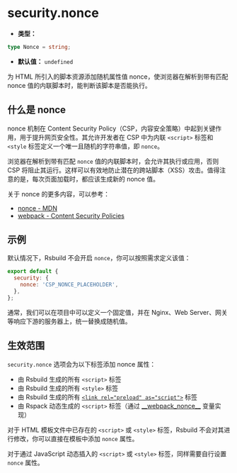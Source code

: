 # security.nonce

- **类型：**

```ts
type Nonce = string;
```

- **默认值：** `undefined`

为 HTML 所引入的脚本资源添加随机属性值 nonce，使浏览器在解析到带有匹配 nonce 值的内联脚本时，能判断该脚本是否能执行。

## 什么是 nonce

nonce 机制在 Content Security Policy（CSP，内容安全策略）中起到关键作用，用于提升网页安全性。其允许开发者在 CSP 中为内联 `<script>` 标签和 `<style` 标签定义一个唯一且随机的字符串值，即 `nonce`。

浏览器在解析到带有匹配 `nonce` 值的内联脚本时，会允许其执行或应用，否则 CSP 将阻止其运行。这样可以有效地防止潜在的跨站脚本（XSS）攻击。值得注意的是，每次页面加载时，都应该生成新的 nonce 值。

关于 nonce 的更多内容，可以参考：

- [nonce - MDN](https://developer.mozilla.org/en-US/docs/Web/HTML/Global_attributes/nonce)
- [webpack - Content Security Policies](https://webpack.js.org/guides/csp/)

## 示例

默认情况下，Rsbuild 不会开启 `nonce`，你可以按照需求定义该值：

```js
export default {
  security: {
    nonce: 'CSP_NONCE_PLACEHOLDER',
  },
};
```

通常，我们可以在项目中可以定义一个固定值，并在 Nginx、Web Server、网关等响应下游的服务器上，统一替换成随机值。

## 生效范围

`security.nonce` 选项会为以下标签添加 nonce 属性：

- 由 Rsbuild 生成的所有 `<script>` 标签
- 由 Rsbuild 生成的所有 `<style>` 标签
- 由 Rsbuild 生成的所有 [`<link rel="preload" as="script">`](/config/performance/preload) 标签
- 由 Rspack 动态生成的 `<script>` 标签（通过 [\_\_webpack_nonce\_\_](https://rspack.rs/zh/api/runtime-api/module-variables#__webpack_nonce__) 变量实现）

对于 HTML 模板文件中已存在的 `<script>` 或 `<style>` 标签，Rsbuild 不会对其进行修改，你可以直接在模板中添加 `nonce` 属性。

对于通过 JavaScript 动态插入的 `<script>` 或 `<style>` 标签，同样需要自行设置 `nonce` 属性。
